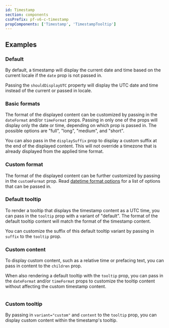 ```yaml
---
id: Timestamp
section: components
cssPrefix: pf-v6-c-timestamp
propComponents: ['Timestamp', 'TimestampTooltip']
---
```


## Examples

### Default

By default, a timestamp will display the current date and time based on the current locale if the `date` prop is not passed in.

Passing the `shouldDisplayUTC` property will display the UTC date and time instead of the current or passed in locale.



<LiveExample src={TimestampDefault} />

### Basic formats

The format of the displayed content can be customized by passing in the `dateFormat` and/or `timeFormat` props. Passing in only one of the props will display only the date or time, depending on which prop is passed in. The possible options are "full", "long", "medium", and "short".

You can also pass in the `displaySuffix` prop to display a custom suffix at the end of the displayed content. This will not override a timezone that is already displayed from the applied time format.



<LiveExample src={TimestampBasicFormats} />

### Custom format

The format of the displayed content can be further customized by passing in the `customFormat` prop. Read [datetime format options](https://developer.mozilla.org/en-US/docs/Web/JavaScript/Reference/Global_Objects/Intl/DateTimeFormat/DateTimeFormat#options) for a list of options that can be passed in.



<LiveExample src={TimestampCustomFormat} />

### Default tooltip

To render a tooltip that displays the timestamp content as a UTC time, you can pass in the `tooltip` prop with a variant of "default". The format of the default tooltip content will match the format of the timestamp content.

You can customize the suffix of this default tooltip variant by passing in `suffix` to the `tooltip` prop.



<LiveExample src={TimestampDefaultTooltip} />

### Custom content

To display custom content, such as a relative time or prefacing text, you can pass in content to the `children` prop.

When also rendering a default tooltip with the `tooltip` prop, you can pass in the `dateFormat` and/or `timeFormat` props to customize the tooltip content without affecting the custom timestamp content.

```ts file="TimestampCustomContent.tsx"

```

### Custom tooltip

By passing in `variant="custom"` and `content` to the `tooltip` prop, you can display custom content within the timestamp's tooltip.

```ts file="TimestampCustomTooltip.tsx"

```

